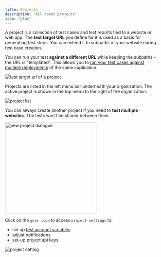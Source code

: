 ```yaml
---
title: Projects
description: "All about projects"
icon: "plus"
---
```


A project is a collection of test cases and test reports tied to a website or web app. The **test target URL** you define for it is used as a basis for generating test steps. You can extend it to subpaths of your website during test case creation.

You can run your test **against a different URL** while keeping the subpaths - the URL is "templated". This allows you to [run your test cases against multiple deployments](/execute-test-cases#1-trigger-a-test-run) of the same application.

<Frame caption="test target url of a project, 08/2024">
  <img
    src="images/accounts/test-target.png"
    alt="test target url of a project"
  />
</Frame>

Projects are listed in the left menu bar underneath your organization. The active project is shown in the top menu to the right
of the organization.

<Frame caption="project list, 08/2024">
  <img src="images/accounts/project-list.png" alt="project list" />
</Frame>

You can always create another project if you need to **test multiple websites**. The tests won't be shared between them.

<Frame caption="new project dialogue, 08/2024">
  <img
    src="images/accounts/new-project.png"
    alt="new project dialogue"
    width="300"
  />
</Frame>

Click on the `gear icon` to access `project settings` to:

- set up [test account variables](/variables)
- adjust notifications
- set-up project api keys

<Frame caption="project settings, 08/2024">
  <img src="images/accounts/project-settings.png" alt="project setting" />
</Frame>
